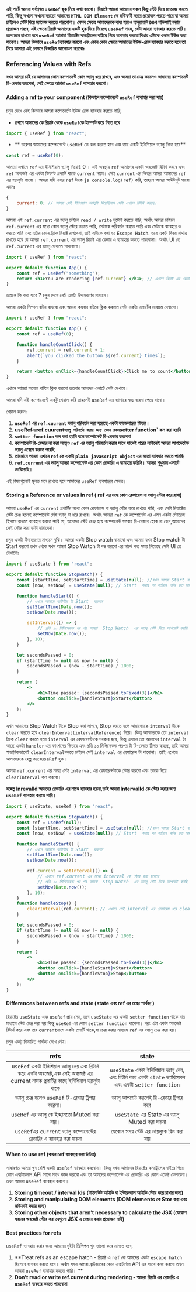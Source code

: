 **এই পার্টে আমরা সর্বপ্রথম `useRef` হুক নিয়ে কথা বলবো। রিয়াক্টে আমরা আমদের সকল কিছু স্টেট দিয়ে ম্যানেজ করতে পারি, কিন্তু কখনো কখনো হয়তো আমাদের `HTML DOM Element` কে মডিফাই করার প্রয়োজন পরতে পারে যা আমরা চাইলেও স্টেট দিয়ে ম্যানেজ করতে পারবোনা। সেসব ক্ষেত্রে আমাদেরকে বাধ্য হয়েও ম্যনুয়ায়লি `DOM` মডিফাই করার প্রয়োজন পরবে, এই ক্ষেত্রে রিয়াক্ট আমাদের একটি হুক দিয়ে দিয়েছে `useRef` নামে, যেটা আমরা ব্যাবহার করতে পারি। তবে মনে রাখতে হবে `useRef` আমারা রিয়াক্টের কনট্রোলের বাইরে গিয়ে ব্যবাহার করবো বিধায় এটাকে ওভার ইউজ করা যাবেনা। আমরা কিভাবে `useRef`ব্যাবহার করবো এবং কোন কোন ক্ষেত্রে আমাদের ইউজ-রেফ ব্যাবহার করতে হবে তা নিয়ে আমারা এই লেসনে বিস্তারিত আলোচনা করবোঃ**

### Referencing Values with Refs

**যখন আমরা চাই যে আমাদের কোন কম্পোনেন্ট কোন ভ্যালু ধরে রাখবে, এবং আমরা তা চেঞ্জ করলেও আমাদের কম্পোনেন্ট রি-রেন্ডার করবেনা, সেই ক্ষেত্রে আমারা `useRef` ব্যাবহার করবো।**

#### Adding a ref to your component (কিভাবে কম্পোনেন্টে `useRef` ব্যবাহার করা যায়)

চলুন দেখে নেই কিভাবে আমরা কমোনেন্টে ইউজ রেফ ব্যাবহার করতে পারি,

-   **প্রথমে আমাদের কে রিয়াক্ট থেকে `useRef`কে ইম্পোর্ট করে নিতে হবে**

```jsx
import { useRef } from "react";
```

-   ** তারপর আমাদের কম্পোনেন্টে `useRef` কে কল করতে হবে এবং তার একটি ইনিশিয়াল ভ্যালু দিতে হবে**

```jsx
const ref = useRef(0);
```

আমারা এখানে `ref` এর ইনিশিয়াল ভ্যালু দিয়েছি 0 । এই অবস্থায় `ref` আমাদের একটা অবজেক্ট রিটার্ন করবে এবং `ref` অবজেক্ট এর একটা ডিফল্ট প্রপার্টি থাকে `current` নামে। সেই `current` এর ভিতর আমরা আমাদের `ref` এর ভ্যালুটা পাবো । আমরা যদি এবার `ref` টাকে `js console.log(ref)` করি, তাহলে আমরা আঊটপুট পাবো এমনঃ

```js
{
    current: 0; // আমরা যেই ইনিশয়াল ভ্যালুটা দিয়েছিলাম সেটা এখানে রিটার্ন করছে।
}
```

আমরা এই `ref.current` এর ভ্যালু চাইলে `read / write` দুটোই করতে পারি, অর্থাৎ আমরা চাইলে `ref.current` এর মধ্যে কোন ভ্যালু স্টোর করতে পারি, সেটাকে পরিবর্তন করতে পারি এবং সেটাকে ব্যাবহার ও করতে পারি এবং এটার কোন ট্র্যাক রিয়াক্ট রাখবেনা, তাই এটাকে বলা হয় `Escape Hatch`. তবে একটা বিষয় মাথায় রাখতে হবে যে আমরা `ref.current` এর ভ্যালু রিয়াক্ট এর রেন্ডার এ ব্যাবহার করতে পারবোনা। অর্থাৎ UI তে `ref.current` এর ভ্যালু দেখাতে পারবোনা।

```jsx {5}
import { useRef } from "react";

export default function App() {
    const ref = useRef("something");
    return <h1>You are rendering {ref.current} </h1>; // এখানে রিয়াক্ট এর রেন্ডারিং এ ref.current এর ভ্যালু UI তে দেখানো হচ্ছে, এটা করা যাবেনা।
}
```

তাহলে কি করা যাবে ? চলুন দেখে নেই একটা উদাহরণের মাধ্যমে।

আমরা একটা সিম্পল বাটন রাখবো এবং আমরা কয়বার বাটনে ক্লিক করলাম সেটা একটা এলার্টের মাধ্যমে দেখাবো।

```jsx {5}
import { useRef } from "react";

export default function App() {
    const ref = useRef(0);

    function handleCountClick() {
        ref.current = ref.current + 1;
        alert(`you clicked the button ${ref.current} times`);
    }

    return <button onClick={handleCountClick}>Click me to count</button>;
}
```

এখানে আমরা যতবার বাটনে ক্লিক করবো ততবার আমদের এলার্টে সেটা দেখাবে।

আমরা যদি এই কম্পোনেন্টে একটু খেয়াল করি তাহলেই `useRef` এর ব্যাপারে স্বচ্ছ ধারনা পেয়ে যাবো।

খেয়াল করুনঃ

1. **`useRef` এর `ref.cuurent` ভ্যালু পরিবর্তন করা হয়েছে একটা হ্যান্ডেলারের ভিতর।**
2. **useRef`এর`ref.cuurent`ভ্যালু পরিবর্তন করার জন্য কোন রকম`setter function` কল করা হয়নি**
3. **`setter function` কল করা হয়নি বলে কম্পোনেন্ট রি-রেন্ডার করবেনা**
4. **কম্পোনেন্ট রি-রেন্ডার না করা সত্ত্বেও `ref` এর ভ্যালু পরিবর্তন করার সাথে সাথেই পরের লাইনেই আমরা আপডেটেড ভ্যালু এক্সেস করতে পারছি**
5. **তারমানে আমরা এখানে `ref` কে একটা `plain javascript object` এর মতো ব্যাবহার করতে পারছি**
6. **`ref.current` এর ভ্যালু আমরা কম্পোনেন্ট এর কোন রেন্ডারিং এ ব্যাবহার করিনি। আমরা শুধুমাত্র এলার্টে দেখিয়েছি।**

এই বিষয়গুলোই মূলত মনে রাখতে হবে আমাদের `useRef` ব্যবহারের ক্ষেত্রে।

#### Storing a Reference or values in ref ( ref এর মদ্ধে কোন রেফারেন্স বা ভ্যালু স্টোর করে রাখা)

আমরা `useRef` এর `current` প্রপার্টির মধ্যে কোন রেফারেন্স বা ভ্যালু স্টোর করে রাখতে পারি, এবং সেটা রিয়াক্টের স্টেট চেঞ্জ হলেই কম্পোনেন্ট সেই ভ্যালু টা ধরে রাখবে। অর্থাৎ আমরা `ref` কে কম্পোনেন্ট এর এমন একটা স্টোরেজ হিসাবে রাখতে ব্যাবহার করতে পারি যে, আমদের স্টেট চেঞ্জ হয়ে কম্পোনেন্ট যতবার রি-রেন্ডার হোক না কেন,আমাদের সেই স্টোর করা ডাটা হারাবেনা।

চলুন একটা উদাহরণের মাধ্যমে বুঝি। আমরা একটা Stop watch বানাবো এবং আমরা যখন Stop watch টা Start করবো তখন থেকে যখন আমরা Stop Watch টা বন্ধ করবো এর মাঝে কত সময় গিয়েছে সেটা UI তে দেখাবোঃ

```jsx
import { useState } from "react";

export default function Stopwatch() {
    const [startTime, setStartTime] = useState(null); //যখন আমরা Start বাটনে ক্লিক করলাম সেই টাইম টা আমরা স্টেট দিয়ে ম্যানেজ করছি
    const [now, setNow] = useState(null); // Start  করার পর বর্তমান পর্যন্ত কত সময় পার হয়েছে সেটা আমরা এর মাধ্যমে কেলকুলেট করবো।

    function handleStart() {
        // এখনে আমারে কাউন্টার টা Start  করলাম
        setStartTime(Date.now());
        setNow(Date.now());

        setInterval(() => {
            // প্রতি ১০ মিলিসেকন্ড পর পর আমরা  Stop Watch  এর ভ্যালু স্টেট দিয়ে আপডেট করছি
            setNow(Date.now());
        }, 10);
    }

    let secondsPassed = 0;
    if (startTime != null && now != null) {
        secondsPassed = (now - startTime) / 1000;
    }

    return (
        <>
            <h1>Time passed: {secondsPassed.toFixed(3)}</h1>
            <button onClick={handleStart}>Start</button>
        </>
    );
}
```

এখন আমাদের Stop Watch টাকে Stop করা লাগবে, Stop করতে হলে আমাদেরকে `interval` টাকে `clear` করতে হবে `clearInterval(intervalReference)` দিয়ে। কিন্তু আমদেরকে তো `interval` টাকে `clear` করতে হলে `interval` এর রেফারেন্সটাকে দরকার হবে, কিন্তু এখানে তো আমাদের `interval` টা আছে একটা `handler` এর ফাংশনের ভিতরে এবং প্রতি ১০ মিলিসেকন্ড পরপর টা রি-রেন্ডার ট্রিগার করছে, তাই আমরা স্বাভাবিকভাবেই `clearInterval`করতে চাইলে সেই `interval` এর রেফারেন্স টা পাবোনা। তাই এখেত্রে আমাদেরকে হেল্প করবে`useRef` হুক।

আমরা `ref.current` এর মদ্ধ্যে সেই `interval` এর রেফারেন্সটাকে স্টোর করবো এবং তাকে দিয়ে `clearInterval` কল করবো।

**যহেতু InrevalId আমদের রেন্ডারিং এর মাঝে ব্যাবহার হয়না,তাই আমরা IntervalId কে স্টোর করার জন্য `useRef` ব্যাবহার করতে পারি।**

```jsx
import { useState, useRef } from "react";

export default function Stopwatch() {
    const ref = useRef(null);
    const [startTime, setStartTime] = useState(null); //যখন আমরা Start বাটনে ক্লিক করলাম সেই টাইম টা আমরা স্টেট দিয়ে ম্যানেজ করছি
    const [now, setNow] = useState(null); // Start  করার পর বর্তমান পর্যন্ত কত সময় পার হয়েছে সেটা আমরা এর মাধ্যমে কেলকুলেট করবো।

    function handleStart() {
        // এখনে আমারে কাউন্টার টা Start  করলাম
        setStartTime(Date.now());
        setNow(Date.now());

        ref.current = setInterval(() => {
            // এখানে ref.current এর মদ্ধ্যে interval কে স্টোর করা হয়েছে
            // প্রতি ১০ মিলিসেকন্ড পর পর আমরা  Stop Watch  এর ভ্যালু স্টেট দিয়ে আপডেট করছি
            setNow(Date.now());
        }, 10);
    }
    function handleStop() {
        clearInterval(ref.current); // এখানে সেই interval এর রেফারেন্স ধরে clearInterval() কল করা হয়েছে।
    }

    let secondsPassed = 0;
    if (startTime != null && now != null) {
        secondsPassed = (now - startTime) / 1000;
    }

    return (
        <>
            <h1>Time passed: {secondsPassed.toFixed(3)}</h1>
            <button onClick={handleStart}>Start</button>
            <button onClick={handleStop}>Stop</button>
        </>
    );
}
```

#### Differences between refs and state (state এবং ref এর মদ্ধ্যে পার্থক্য )

রিয়াক্টের `useState` এবং `useRef` প্রায় সেম, তবে `useState` এর একটা `setter function` থাকে যার মাধ্যমে স্টেট চেঞ্জ করা হয় কিন্তু `useRef` এর কোন `setter function` থাকেনা। বরং এটা একটা অবজেক্ট রিটার্ন করে এবং তার `current`নামে একটা প্রপার্টি থাকে,যা চেঞ্জ করার মাধ্যমে `ref` এর ভ্যালু চেঞ্জ করা হয়।

চলুন একটু বিস্তারিত পার্থক্য দেখে নেই।

| refs | state |
| :-: | :-: |
| `useRef` একটা ইনিশিয়াল ভ্যালু নেয় এবং রিটার্ন করে একটা অবজেক্ট,এবং সেই অবজেক্ট এর current নামক প্রপার্টির কাছে ইনিশিয়াল ভ্যালুটা থাকে | `useState` একটা ইনিশিয়াল ভ্যালু নেয়, এবং রিটার্ন করে একটা `state` ভ্যারিয়েবল এবং একটা `setter function` |
| ভ্যালু চেঞ্জ হলেও `useRef` রি-রেন্ডার ট্রিগার করেনা। | ভ্যালু আপডেট করলেই রি-রেন্ডার ট্রিগার করে |
| `useRef` এর ভ্যালু কে ইচ্ছামতো Muted করা যায়। | `useState` এর State এর ভ্যালু Muted করা যায়না |
| `useRef`এর `current` ভ্যালু কম্পোনেন্টের রেন্ডারিং এ ব্যাবহার করা যায়না | যেকোন সময় স্টেট এর ভায়লুকে রিড করা যায় |

#### When to use ref (কখন ref ব্যাবহার করা উচিত)

সাধারণত আমরা খুব বেশি একটা `useRef` ব্যাবহার করবোনা। কিন্তু যখন আমাদের রিয়াক্টের কনট্রোলের বাইরে গিয়ে কোন এক্সটারনাল API সাথে সাথে কাজ করবো এবং তা আমদের কম্পোনেন্ট এর রেন্ডারিং এর কোন এফেক্ট ফেলবেনা। তখন আমরা `useRef` ব্যাবহার করবো।

1. **Storing timeout / interval Ids (টাইমাউট আইডি বা ইন্টারভ্যাল আইডি স্টোর করে রাখার জন্য)**
2. **Storing and manipulating DOM elements (DOM elements কে Stor করা এবং মডিফাই করার জন্য)**
3. **Storing other objects that aren’t necessary to calculate the JSX (যেকোণ ধরনের অবজেক্ট স্টোর করা যেগুলো JSX এ রেন্ডার করার প্রয়োজন নাই)**

#### Best practices for refs

`useRef` ব্যাবহার করার জন্য আমদের দুইটা প্রিন্সিপল খুব ভালো করে মানতে হবে,

1. **Treat refs as an escape hatch - রিয়াক্ট এ `ref` কে আমদের একটা `escape hatch` হিসেবে ব্যবাহর করতে হবে। অর্থাৎ যখন আমরা ব্রাউজারের কোন এক্সটার্নাল API এর সাথে কাজ করবো তখন আমরা `useRef` ব্যবাহার করতে পারি। **
2. **Don’t read or write ref.current during rendering - আমরা রিয়াক্ট এর রেন্ডারিং এ `useRef` ব্যবহার করতে পারবোনা**

